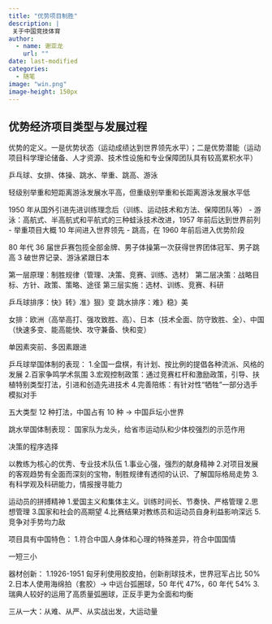 ```yaml
---
title: "优势项目制胜"
description: |
 关于中国竞技体育
author:
  - name: 谢亚龙
    url: ""
date: last-modified
categories:
  - 随笔
image: "win.png"
image-height: 150px
---
```


## 优势经济项目类型与发展过程

优势的定义。一是优势状态（运动成绩达到世界领先水平）；二是优势潜能（运动项目科学理论储备、人才资源、技术性设施和专业保障团队具有较高累积水平）

乒乓球、女排、体操、跳水、举重、跳高、游泳

轻级别举重和短距离游泳发展水平高，但重级别举重和长距离游泳发展水平低

1950 年从国外引进先进训练理念后（训练、运动技术和方法、保障团队等）
  - 游泳：高航式、半高航式和平航式的三种蛙泳技术改进，1957 年前后达到世界前列
  - 举重项目大概 10 年间进入世界领先
  - 跳高，在 1960 年前后进入优势阶段

80 年代
36 届世乒赛包揽全部金牌、男子体操第一次获得世界团体冠军、男子跳高 3 破世界记录、游泳紧跟日本

第一层原理：制胜规律（管理、决策、竞赛、训练、选材）
第二层决策：战略目标、方针、政策、策略、途径
第三层实施：选材、训练、竞赛、科研

乒乓球排序：快》转》准》狠》变
跳水排序：难》稳》美

女排：欧洲（高举高打、强攻致胜、高）、日本（技术全面、防守致胜、全）、中国（快速多变、能高能快、攻守兼备、快和变）

单因素突前、多因素跟进

乒乓球举国体制的表现：
1.全国一盘棋，有计划、按比例的提倡各种流派、风格的发展
2.百家争鸣学术氛围
3.宏观控制政策：通过竞赛杠杆和激励政策，引导、扶植特别类型打法，引进和创造先进技术
4.完善陪练：有针对性“牺牲”一部分选手模拟对手

五大类型 12 种打法，中国占有 10 种 → 中国乒坛小世界

跳水举国体制表现：
国家队为龙头，给省市运动队和少体校强烈的示范作用

决策的程序选择

以教练为核心的优秀、专业技术队伍
1.事业心强，强烈的献身精神
2.对项目发展的客观趋势有全面而深刻的宝物，制胜规律有透彻的认识、了解国际格局走势
3.有科学观及科研能力，情报搜寻能力

运动员的拼搏精神
1.爱国主义和集体主义。训练时间长、节奏快、严格管理
2.思想管理
3.国家和社会的高期望
4.比赛结果对教练员和运动员自身利益影响深远
5.竞争对手势均力敌

项目具有中国特色：
1.符合中国人身体和心理的特殊差异，符合中国国情

一短三小

器材创新：
1.1926-1951 匈牙利使用胶皮拍，创新削球技术，世界冠军占比 50%
2.日本人使用海绵拍（套胶）→ 中远台弧圈球，50 年代 47%，60 年代 54%
3.瑞典人较好的运用了高质量弧圈球，正反手更为全面和均衡

三从一大：从难、从严、从实战出发，大运动量